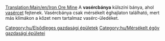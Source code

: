 [[Translation:Main/en/Iron Ore Mine]]
{{hu/Gazdasági épületek|kép=Ironoremine.png
|név=Vasércbánya
|klíma=[[Main/en/Éghajlatok/Hu#Mérsékelt|mérsékelt]]
|elfogad=---
|előállít=[[Main/hu/Vasérc|vasércet]]
}}
A '''vasércbánya''' külszíni bánya, ahol [[Main/hu/Vasérc|vasércet]] fejtenek. Vasércbánya csak mérsékelt éghajlaton található, mert más klímákon a kőzet nem tartalmaz vasérc-üledéket.

{{hu/Navbox Gazdasági épületek}}

[[Category:hu/Elsődleges gazdasági épületek]]
[[Category:hu/Mérsékelt égöv gazdasági épületei]]